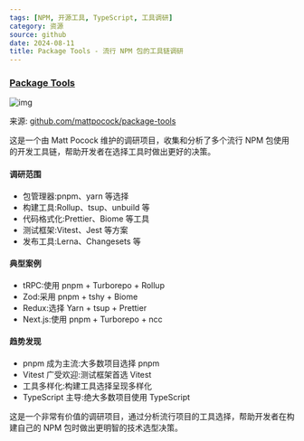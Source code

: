 ```yaml
---
tags: [NPM, 开源工具, TypeScript, 工具调研]
category: 资源
source: github
date: 2024-08-11
title: Package Tools - 流行 NPM 包的工具链调研
---
```


### [Package Tools](https://github.com/mattpocock/package-tools)

![img](https://img.mengpeng.tech/i/2024/12/10/6757927d01c92.webp)

来源: [github.com/mattpocock/package-tools](https://github.com/mattpocock/package-tools)

这是一个由 Matt Pocock 维护的调研项目，收集和分析了多个流行 NPM 包使用的开发工具链，帮助开发者在选择工具时做出更好的决策。

#### 调研范围
- 包管理器:pnpm、yarn 等选择
- 构建工具:Rollup、tsup、unbuild 等
- 代码格式化:Prettier、Biome 等工具
- 测试框架:Vitest、Jest 等方案
- 发布工具:Lerna、Changesets 等

#### 典型案例
- tRPC:使用 pnpm + Turborepo + Rollup
- Zod:采用 pnpm + tshy + Biome
- Redux:选择 Yarn + tsup + Prettier
- Next.js:使用 pnpm + Turborepo + ncc

#### 趋势发现
- pnpm 成为主流:大多数项目选择 pnpm
- Vitest 广受欢迎:测试框架首选 Vitest
- 工具多样化:构建工具选择呈现多样化
- TypeScript 主导:绝大多数项目使用 TypeScript

这是一个非常有价值的调研项目，通过分析流行项目的工具选择，帮助开发者在构建自己的 NPM 包时做出更明智的技术选型决策。 